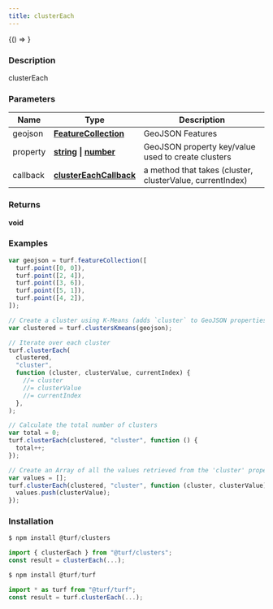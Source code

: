 ```yaml
---
title: clusterEach
---
```



<!-- Expose turf as global var for experimenting in the browser console -->

<BrowserOnly>{() => <WindowTurfGlobal turf={turf} />}</BrowserOnly>

### Description

clusterEach

### Parameters

| Name     | Type                                                                                                                                                                                           | Description                                               |
| -------- | ---------------------------------------------------------------------------------------------------------------------------------------------------------------------------------------------- | --------------------------------------------------------- |
| geojson  | **[FeatureCollection](https://tools.ietf.org/html/rfc7946#section-3.3)**                                                                                                                       | GeoJSON Features                                          |
| property | **[string](https://developer.mozilla.org/docs/Web/JavaScript/Reference/Global_Objects/String) \| [number](https://developer.mozilla.org/docs/Web/JavaScript/Reference/Global_Objects/Number)** | GeoJSON property key/value used to create clusters        |
| callback | **[clusterEachCallback](docs/api/types/clusterEachCallback.mdx)**                                                                                                                              | a method that takes (cluster, clusterValue, currentIndex) |

### Returns

**void**

### Examples

```javascript
var geojson = turf.featureCollection([
  turf.point([0, 0]),
  turf.point([2, 4]),
  turf.point([3, 6]),
  turf.point([5, 1]),
  turf.point([4, 2]),
]);

// Create a cluster using K-Means (adds `cluster` to GeoJSON properties)
var clustered = turf.clustersKmeans(geojson);

// Iterate over each cluster
turf.clusterEach(
  clustered,
  "cluster",
  function (cluster, clusterValue, currentIndex) {
    //= cluster
    //= clusterValue
    //= currentIndex
  },
);

// Calculate the total number of clusters
var total = 0;
turf.clusterEach(clustered, "cluster", function () {
  total++;
});

// Create an Array of all the values retrieved from the 'cluster' property
var values = [];
turf.clusterEach(clustered, "cluster", function (cluster, clusterValue) {
  values.push(clusterValue);
});
```

### Installation

```javascript
$ npm install @turf/clusters

import { clusterEach } from "@turf/clusters";
const result = clusterEach(...);
```

```javascript
$ npm install @turf/turf

import * as turf from "@turf/turf";
const result = turf.clusterEach(...);
```
